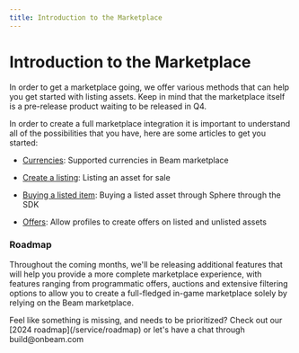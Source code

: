 ```yaml
---
title: Introduction to the Marketplace
---
```



# Introduction to the Marketplace

In order to get a marketplace going, we offer various methods that can help you get started with listing assets.
Keep in mind that the marketplace itself is a pre-release product waiting to be released in Q4.

In order to create a full marketplace integration it is important to understand all of the possibilities that you have, here are some articles to get you started:

- [Currencies](/service/marketplace/currencies): Supported currencies in Beam marketplace

- [Create a listing](/service/marketplace/listing-assets): Listing an asset for sale

- [Buying a listed item](/service/marketplace/buying-assets): Buying a listed asset through Sphere through the SDK

- [Offers](/service/marketplace/offers): Allow profiles to create offers on listed and unlisted assets

### Roadmap

Throughout the coming months, we'll be releasing additional features that will help you provide a more complete marketplace experience, with features ranging from programmatic offers, auctions and extensive filtering options to allow you to create a full-fledged in-game marketplace solely by relying on the Beam marketplace.

<Callout emoji="🛠️">
  Feel like something is missing, and needs to be prioritized? Check out our
  [2024 roadmap](/service/roadmap) or let's have a chat through build@onbeam.com
</Callout>
